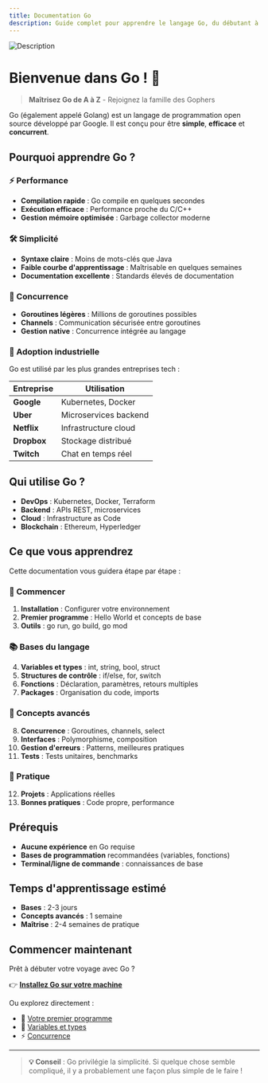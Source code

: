 ```yaml
---
title: Documentation Go
description: Guide complet pour apprendre le langage Go, du débutant à l'expert
---
```

![Description](https://contentstatic.techgig.com/photo/82278297/5-top-advantages-of-using-golang-programming-language.jpg?35743)

# Bienvenue dans Go ! 🚀

> **Maîtrisez Go de A à Z** - Rejoignez la famille des Gophers

Go (également appelé Golang) est un langage de programmation open source développé par Google. Il est conçu pour être **simple**, **efficace** et **concurrent**.

## Pourquoi apprendre Go ?

### ⚡ Performance
- **Compilation rapide** : Go compile en quelques secondes
- **Exécution efficace** : Performance proche du C/C++
- **Gestion mémoire optimisée** : Garbage collector moderne

### 🛠️ Simplicité
- **Syntaxe claire** : Moins de mots-clés que Java
- **Faible courbe d'apprentissage** : Maîtrisable en quelques semaines
- **Documentation excellente** : Standards élevés de documentation

### 🔄 Concurrence
- **Goroutines légères** : Millions de goroutines possibles
- **Channels** : Communication sécurisée entre goroutines
- **Gestion native** : Concurrence intégrée au langage

### 🏢 Adoption industrielle

Go est utilisé par les plus grandes entreprises tech :

| Entreprise | Utilisation |
|------------|-------------|
| **Google** | Kubernetes, Docker |
| **Uber** | Microservices backend |
| **Netflix** | Infrastructure cloud |
| **Dropbox** | Stockage distribué |
| **Twitch** | Chat en temps réel |

## Qui utilise Go ?

- **DevOps** : Kubernetes, Docker, Terraform
- **Backend** : APIs REST, microservices
- **Cloud** : Infrastructure as Code
- **Blockchain** : Ethereum, Hyperledger

## Ce que vous apprendrez

Cette documentation vous guidera étape par étape :

### 🏁 Commencer
1. **Installation** : Configurer votre environnement
2. **Premier programme** : Hello World et concepts de base
3. **Outils** : go run, go build, go mod

### 📚 Bases du langage
4. **Variables et types** : int, string, bool, struct
5. **Structures de contrôle** : if/else, for, switch
6. **Fonctions** : Déclaration, paramètres, retours multiples
7. **Packages** : Organisation du code, imports

### 🚀 Concepts avancés
8. **Concurrence** : Goroutines, channels, select
9. **Interfaces** : Polymorphisme, composition
10. **Gestion d'erreurs** : Patterns, meilleures pratiques
11. **Tests** : Tests unitaires, benchmarks

### 💼 Pratique
12. **Projets** : Applications réelles
13. **Bonnes pratiques** : Code propre, performance

## Prérequis

- **Aucune expérience** en Go requise
- **Bases de programmation** recommandées (variables, fonctions)
- **Terminal/ligne de commande** : connaissances de base

## Temps d'apprentissage estimé

- **Bases** : 2-3 jours
- **Concepts avancés** : 1 semaine
- **Maîtrise** : 2-4 semaines de pratique

## Commencer maintenant

Prêt à débuter votre voyage avec Go ? 

👉 **[Installez Go sur votre machine](/installation)**

Ou explorez directement :
- 🔧 [Votre premier programme](/premier-programme)
- 📝 [Variables et types](/variables-types)
- ⚡ [Concurrence](/concurrence)

---

> **💡 Conseil** : Go privilégie la simplicité. Si quelque chose semble compliqué, il y a probablement une façon plus simple de le faire !
